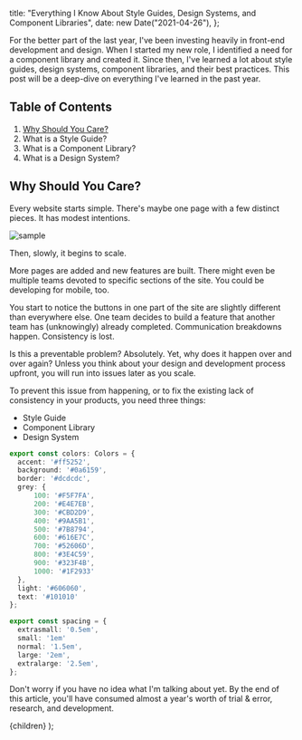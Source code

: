 
  title:
    "Everything I Know About Style Guides, Design Systems, and Component Libraries",
  date: new Date("2021-04-26"),
};

For the better part of the last year, I've been investing heavily in front-end development and design. When I started my new role, I identified a need for a component library and created it. Since then, I've learned a lot about style guides, design systems, component libraries, and their best practices. This post will be a deep-dive on everything I've learned in the past year.

## Table of Contents

1. [Why Should You Care?](#why-should-you-care?)
2. What is a Style Guide?
3. What is a Component Library?
4. What is a Design System?

## Why Should You Care?

Every website starts simple. There's maybe one page with a few distinct pieces. It has modest intentions.

![sample](https://leerob.io/_next/image?url=%2Fstatic%2Fimages%2Fstyle-guides-component-libraries-design-systems%2Fwebsite.png&w=1920&q=75)

Then, slowly, it begins to scale.

More pages are added and new features are built. There might even be multiple teams devoted to specific sections of the site. You could be developing for mobile, too.

You start to notice the buttons in one part of the site are slightly different than everywhere else. One team decides to build a feature that another team has (unknowingly) already completed. Communication breakdowns happen. Consistency is lost.

Is this a preventable problem? Absolutely. Yet, why does it happen over and over again? Unless you think about your design and development process upfront, you will run into issues later as you scale.

To prevent this issue from happening, or to fix the existing lack of consistency in your products, you need three things:

- Style Guide
- Component Library
- Design System

```ts
export const colors: Colors = {
  accent: '#ff5252',
  background: '#0a6159',
  border: '#dcdcdc',
  grey: {
      100: '#F5F7FA',
      200: '#E4E7EB',
      300: '#CBD2D9',
      400: '#9AA5B1',
      500: '#7B8794',
      600: '#616E7C',
      700: '#52606D',
      800: '#3E4C59',
      900: '#323F4B',
      1000: '#1F2933'
  },
  light: '#606060',
  text: '#101010'
};

export const spacing = {
  extrasmall: '0.5em',
  small: '1em'
  normal: '1.5em',
  large: '2em',
  extralarge: '2.5em',
};
```

Don't worry if you have no idea what I'm talking about yet. By the end of this article, you'll have consumed almost a year's worth of trial & error, research, and development.

  <BlogLayout meta={meta}>{children}</BlogLayout>
);
